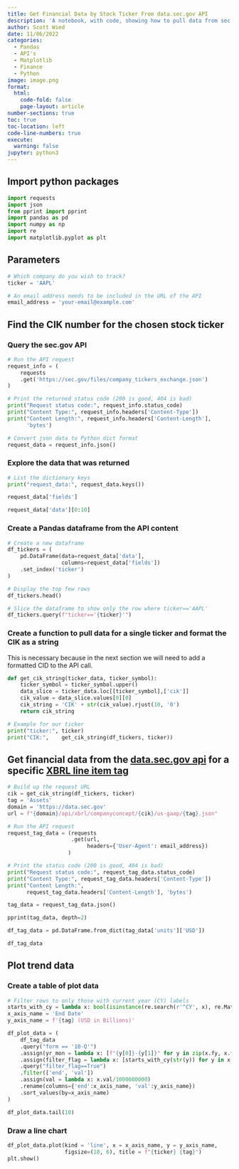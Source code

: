 ```yaml
---
title: Get Financial Data by Stock Ticker From data.sec.gov API
description: 'A notebook, with code, showing how to pull data from sec.gov web API’s'
author: Scott Wied
date: 11/06/2022
categories:
  - Pandas
  - API's
  - Matplotlib
  - Finance
  - Python
image: image.png
format:
  html:
    code-fold: false
    page-layout: article
number-sections: true
toc: true
toc-location: left
code-line-numbers: true
execute:
  warning: false
jupyter: python3
---
```


## Import python packages

```python
import requests
import json
from pprint import pprint
import pandas as pd
import numpy as np
import re
import matplotlib.pyplot as plt
```

## Parameters

```python
# Which company do you wish to track?
ticker = 'AAPL'

# An email address needs to be included in the URL of the API
email_address = 'your-email@example.com'  
```

## Find the CIK number for the chosen stock ticker

### Query the sec.gov API

```python
# Run the API request   
request_info = (
    requests
    .get('https://sec.gov/files/company_tickers_exchange.json')
)

# Print the returned status code (200 is good, 404 is bad)
print("Request status code:", request_info.status_code)
print("Content Type:", request_info.headers['Content-Type'])
print("Content Length:", request_info.headers['Content-Length'], 
      'bytes')
```

```python
# Convert json data to Python dict format
request_data = request_info.json()
```

### Explore the data that was returned

```python
# List the dictionary keys 
print("request_data:", request_data.keys())
```

```python
request_data['fields']
```

```python
request_data['data'][0:10]
```

### Create a Pandas dataframe from the API content

```python
# Create a new dataframe
df_tickers = (
    pd.DataFrame(data=request_data['data'], 
                 columns=request_data['fields'])
    .set_index('ticker')
)

# Display the top few rows
df_tickers.head()
```

```python
# Slice the dataframe to show only the row where ticker=='AAPL'
df_tickers.query(f"ticker=='{ticker}'")
```

### Create a function to pull data for a single ticker and format the CIK as a string

This is necessary because in the next section we will need to add a formatted CID to the API call.

```python
def get_cik_string(ticker_data, ticker_symbol):
    ticker_symbol = ticker_symbol.upper()
    data_slice = ticker_data.loc[[ticker_symbol],['cik']]
    cik_value = data_slice.values[0][0]
    cik_string = 'CIK' + str(cik_value).rjust(10, '0')
    return cik_string
```

```python
# Example for our ticker
print("ticker:", ticker)
print("CIK:",    get_cik_string(df_tickers, ticker))
```

## Get financial data from the [data.sec.gov api](https://www.sec.gov/edgar/sec-api-documentation) for a specific [XBRL line item tag](https://xbrl.us/data-rule/dqc_0015-lepr/)

```python
# Build up the request URL
cik = get_cik_string(df_tickers, ticker)
tag = 'Assets'
domain = 'https://data.sec.gov'
url = f"{domain}/api/xbrl/companyconcept/{cik}/us-gaap/{tag}.json"

# Run the API request   
request_tag_data = (requests
                    .get(url, 
                         headers={'User-Agent': email_address})
                   )

# Print the status code (200 is good, 404 is bad)
print("Request status code:", request_tag_data.status_code)
print("Content Type:", request_tag_data.headers['Content-Type'])
print("Content Length:", 
      request_tag_data.headers['Content-Length'], 'bytes')
```

```python
tag_data = request_tag_data.json()

pprint(tag_data, depth=2)
```

```python
df_tag_data = pd.DataFrame.from_dict(tag_data['units']['USD'])
```

```python
df_tag_data
```

## Plot trend data

### Create a table of plot data

```python
# Filter rows to only those with current year (CY) labels
starts_with_cy = lambda x: bool(isinstance(re.search(r'^CY', x), re.Match))
x_axis_name = 'End Date'
y_axis_name = f'{tag} (USD in Billions)'

df_plot_data = (
    df_tag_data
    .query("form == '10-Q'")
    .assign(yr_mon = lambda x: [f"{y[0]}-{y[1]}" for y in zip(x.fy, x.fp)] )
    .assign(filter_flag = lambda x: [starts_with_cy(str(y)) for y in x.frame])
    .query("filter_flag==True")
    .filter(['end', 'val'])
    .assign(val = lambda x: x.val/1000000000)
    .rename(columns={'end':x_axis_name, 'val':y_axis_name})
    .sort_values(by=x_axis_name)
)

df_plot_data.tail(10)
```

### Draw a line chart

```python
df_plot_data.plot(kind = 'line', x = x_axis_name, y = y_axis_name, 
                  figsize=(10, 6), title = f"{ticker} {tag}")
plt.show()
```


